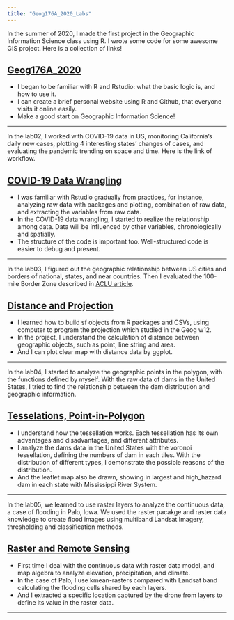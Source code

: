 ```yaml
---
title: "Geog176A_2020_Labs"
---
```



In the summer of 2020, I made the first project in the Geographic Information Science class using R. I wrote some code for some awesome GIS project. Here is a collection of links!

## [Geog176A_2020](https://needcola.github.io/index.html)

- I began to be familiar with R and Rstudio: what the basic logic is, and how to use it.
- I can create a brief personal website using R and Github, that everyone visits it online easily.
- Make a good start on Geographic Information Science! 

---


In the lab02, I worked with COVID-19 data in US, monitoring California's daily new cases, plotting 4 interesting states' changes of cases, and evaluating the pandemic trending on space and time. Here is the link of workflow.

## [COVID-19 Data Wrangling](https://needcola.github.io/geog176A-labs/lab-02.html)

- I was familiar with Rstudio gradually from practices, for instance, analyzing raw data with packages and plotting, combination of raw data, and extracting the variables from raw data.
- In the COVID-19 data wrangling, I started to realize the relationship among data. Data will be influenced by other variables, chronologically and spatially. 
- The structure of the code is important too. Well-structured code is easier to debug and present.

---

In the lab03, I figured out the geographic relationship between US cities and borders of national, states, and near countries. Then I evaluated the 100-mile Border Zone described in [ACLU article](https://www.aclu.org/other/constitution-100-mile-border-zone).

## [Distance and Projection](https://needcola.github.io/geog176A-labs/lab-03.html)

- I learned how to build sf objects from R packages and CSVs, using computer to program the projection which studied in the Geog w12.
- In the project, I understand the calculation of distance between geographic objects, such as point, line string and area.
- And I can plot clear map with distance data by ggplot.

---

In the lab04, I started to analyze the geographic points in the polygon, with the functions defined by myself. With the raw data of dams in the United States, I tried to find the relationship between the dam distribution and geographic information. 

## [Tesselations, Point-in-Polygon](https://needcola.github.io/geog176A-labs/lab04.html)

- I understand how the tessellation works. Each tessellation has its own advantages and disadvantages, and different attributes. 
- I analyze the dams data in the United States with the voronoi tessellation, defining the numbers of dam in each tiles. With the distribution of different types, I demonstrate the possible reasons of the distribution.
- And the leaflet map also be drawn, showing in largest and high_hazard dam in each state with Mississippi River System.

---

In the lab05, we learned to use raster layers to analyze the continuous data, a case of flooding in Palo, Iowa. We used the raster pacakge and raster data knowledge to create flood images using multiband Landsat Imagery, thresholding and classification methods.

## [Raster and Remote Sensing](https://needcola.github.io/geog176A-labs/lab05.html)

- First time I deal with the continuous data with raster data model, and map algebra to analyze elevation, precipitation, and climate.
- In the case of Palo, I use kmean-rasters compared with Landsat band calculating the flooding cells shared by each layers. 
- And I extracted a specific location captured by the drone from layers to define its value in the raster data.

---
